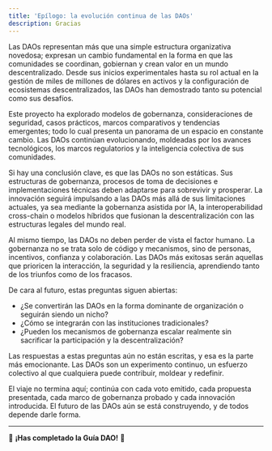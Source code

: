 ```yaml
---
title: 'Epílogo: la evolución continua de las DAOs'
description: Gracias
---
```


Las DAOs representan más que una simple estructura organizativa novedosa; expresan un cambio fundamental en la forma en que las comunidades se coordinan, gobiernan y crean valor en un mundo descentralizado. Desde sus inicios experimentales hasta su rol actual en la gestión de miles de millones de dólares en activos y la configuración de ecosistemas descentralizados, las DAOs han demostrado tanto su potencial como sus desafíos.

Este proyecto ha explorado modelos de gobernanza, consideraciones de seguridad, casos prácticos, marcos comparativos y tendencias emergentes; todo lo cual presenta un panorama de un espacio en constante cambio. Las DAOs continúan evolucionando, moldeadas por los avances tecnológicos, los marcos regulatorios y la inteligencia colectiva de sus comunidades.

Si hay una conclusión clave, es que las DAOs no son estáticas. Sus estructuras de gobernanza, procesos de toma de decisiones e implementaciones técnicas deben adaptarse para sobrevivir y prosperar. La innovación seguirá impulsando a las DAOs más allá de sus limitaciones actuales, ya sea mediante la gobernanza asistida por IA, la interoperabilidad cross-chain o modelos híbridos que fusionan la descentralización con las estructuras legales del mundo real.

Al mismo tiempo, las DAOs no deben perder de vista el factor humano. La gobernanza no se trata solo de código y mecanismos, sino de personas, incentivos, confianza y colaboración. Las DAOs más exitosas serán aquellas que prioricen la interacción, la seguridad y la resiliencia, aprendiendo tanto de los triunfos como de los fracasos.

De cara al futuro, estas preguntas siguen abiertas:
- ¿Se convertirán las DAOs en la forma dominante de organización o seguirán siendo un nicho?
- ¿Cómo se integrarán con las instituciones tradicionales?
- ¿Pueden los mecanismos de gobernanza escalar realmente sin sacrificar la participación y la descentralización?

Las respuestas a estas preguntas aún no están escritas, y esa es la parte más emocionante. Las DAOs son un experimento continuo, un esfuerzo colectivo al que cualquiera puede contribuir, moldear y redefinir.

El viaje no termina aquí; continúa con cada voto emitido, cada propuesta presentada, cada marco de gobernanza probado y cada innovación introducida. El futuro de las DAOs aún se está construyendo, y de todos depende darle forma.

---

🔖 **¡Has completado la Guía DAO!** 🔖